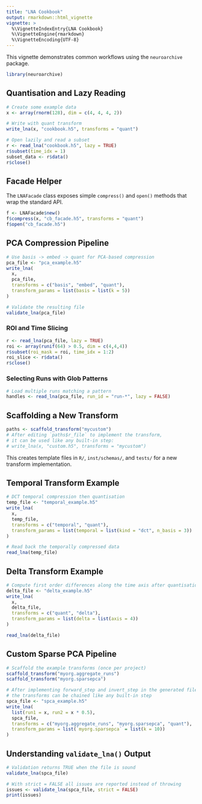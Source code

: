 ```yaml
---
title: "LNA Cookbook"
output: rmarkdown::html_vignette
vignette: >
  %\VignetteIndexEntry{LNA Cookbook}
  %\VignetteEngine{rmarkdown}
  %\VignetteEncoding{UTF-8}
---
```


This vignette demonstrates common workflows using the `neuroarchive`
package.

```r
library(neuroarchive)
```

## Quantisation and Lazy Reading

```r
# Create some example data
x <- array(rnorm(128), dim = c(4, 4, 4, 2))

# Write with quant transform
write_lna(x, "cookbook.h5", transforms = "quant")

# Open lazily and read a subset
r <- read_lna("cookbook.h5", lazy = TRUE)
r$subset(time_idx = 1)
subset_data <- r$data()
r$close()
```
## Facade Helper

The `LNAFacade` class exposes simple `compress()` and `open()` methods that wrap the standard API.

```r
f <- LNAFacade$new()
f$compress(x, "cb_facade.h5", transforms = "quant")
f$open("cb_facade.h5")
```


## PCA Compression Pipeline

```r
# Use basis -> embed -> quant for PCA-based compression
pca_file <- "pca_example.h5"
write_lna(
  x,
  pca_file,
  transforms = c("basis", "embed", "quant"),
  transform_params = list(basis = list(k = 5))
)

# Validate the resulting file
validate_lna(pca_file)
```

### ROI and Time Slicing

```r
r <- read_lna(pca_file, lazy = TRUE)
roi <- array(runif(64) > 0.5, dim = c(4,4,4))
r$subset(roi_mask = roi, time_idx = 1:2)
roi_slice <- r$data()
r$close()
```

### Selecting Runs with Glob Patterns

```r
# Load multiple runs matching a pattern
handles <- read_lna(pca_file, run_id = "run-*", lazy = FALSE)
```

## Scaffolding a New Transform

```r
paths <- scaffold_transform("mycustom")
# After editing `paths$r_file` to implement the transform,
# it can be used like any built-in step:
# write_lna(x, "custom.h5", transforms = "mycustom")
```

This creates template files in `R/`, `inst/schemas/`, and `tests/` for a
new transform implementation.

## Temporal Transform Example

```r
# DCT temporal compression then quantisation
temp_file <- "temporal_example.h5"
write_lna(
  x,
  temp_file,
  transforms = c("temporal", "quant"),
  transform_params = list(temporal = list(kind = "dct", n_basis = 3))
)

# Read back the temporally compressed data
read_lna(temp_file)
```

## Delta Transform Example

```r
# Compute first order differences along the time axis after quantisation
delta_file <- "delta_example.h5"
write_lna(
  x,
  delta_file,
  transforms = c("quant", "delta"),
  transform_params = list(delta = list(axis = 4))
)

read_lna(delta_file)
```

## Custom Sparse PCA Pipeline

```r
# Scaffold the example transforms (once per project)
scaffold_transform("myorg.aggregate_runs")
scaffold_transform("myorg.sparsepca")

# After implementing forward_step and invert_step in the generated files
# the transforms can be chained like any built-in step
spca_file <- "spca_example.h5"
write_lna(
  list(run1 = x, run2 = x * 0.5),
  spca_file,
  transforms = c("myorg.aggregate_runs", "myorg.sparsepca", "quant"),
  transform_params = list(`myorg.sparsepca` = list(k = 10))
)
```

## Understanding `validate_lna()` Output

```r
# Validation returns TRUE when the file is sound
validate_lna(spca_file)

# With strict = FALSE all issues are reported instead of throwing
issues <- validate_lna(spca_file, strict = FALSE)
print(issues)
```
